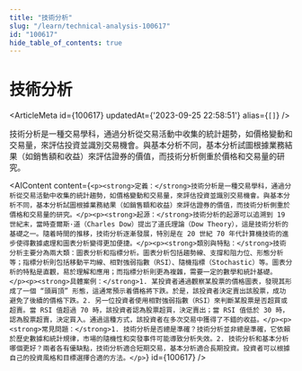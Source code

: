 ```yaml
---
title: "技術分析"
slug: "/learn/technical-analysis-100617"
id: "100617"
hide_table_of_contents: true
---
```



# 技術分析

<ArticleMeta id={100617} updatedAt={'2023-09-25 22:58:51'} alias={`[]`} />
<div className='border-solid border-b border-t-0 my-4 border-[var(--ifm-color-gray-300)]' />

技術分析是一種交易學科，通過分析從交易活動中收集的統計趨勢，如價格變動和交易量，來評估投資並識別交易機會。與基本分析不同，基本分析試圖根據業務結果（如銷售額和收益）來評估證券的價值，而技術分析側重於價格和交易量的研究。

<AIContent content={`<p><strong>定義：</strong>技術分析是一種交易學科，通過分析從交易活動中收集的統計趨勢，如價格變動和交易量，來評估投資並識別交易機會。與基本分析不同，基本分析試圖根據業務結果（如銷售額和收益）來評估證券的價值，而技術分析側重於價格和交易量的研究。</p><p><strong>起源：</strong>技術分析的起源可以追溯到 19 世紀末，當時查爾斯·道（Charles Dow）提出了道氏理論（Dow Theory），這是技術分析的基礎之一。隨着時間的推移，技術分析逐漸發展，特別是在 20 世紀 70 年代計算機技術的進步使得數據處理和圖表分析變得更加便捷。</p><p><strong>類別與特點：</strong>技術分析主要分為兩大類：圖表分析和指標分析。圖表分析包括趨勢線、支撐和阻力位、形態分析等；指標分析則包括移動平均線、相對強弱指數（RSI）、隨機指標（Stochastic）等。圖表分析的特點是直觀，易於理解和應用；而指標分析則更為複雜，需要一定的數學和統計基礎。</p><p><strong>具體案例：</strong>1. 某投資者通過觀察某股票的價格圖表，發現其形成了一個 “頭肩頂” 形態，這通常預示着價格將下跌。於是，該投資者決定賣出該股票，成功避免了後續的價格下跌。2. 另一位投資者使用相對強弱指數（RSI）來判斷某股票是否超買或超賣。當 RSI 值超過 70 時，該投資者認為股票超買，決定賣出；當 RSI 值低於 30 時，認為股票超賣，決定買入。通過這種方式，該投資者在多次交易中獲得了不錯的收益。</p><p><strong>常見問題：</strong>1. 技術分析是否總是準確？技術分析並非總是準確，它依賴於歷史數據和統計規律，市場的隨機性和突發事件可能導致分析失效。2. 技術分析和基本分析哪個更好？兩者各有優缺點，技術分析適合短期交易，基本分析適合長期投資。投資者可以根據自己的投資風格和目標選擇合適的方法。</p>`} id={100617} />
